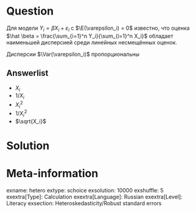 Question
========
Для модели $Y_i = \beta X_i + \varepsilon_i$ c $\E(\varepsilon_i) = 0$ известно,
что оценка $\hat \beta = \frac{\sum_{i=1}^n Y_i}{\sum_{i=1}^n X_i}$ обладает наименьшей дисперсией 
среди линейных несмещённых оценок. 

Дисперсии $\Var(\varepsilon_i)$ пропорциональны

Answerlist
----------
* $X_i$
* $1/X_i$
* $X_i^2$
* $1/X_i^2$
* $\sqrt{X_i}$


Solution
========


Meta-information
================
exname: hetero
extype: schoice
exsolution: 10000
exshuffle: 5
exextra[Type]: Calculation
exextra[Language]: Russian
exextra[Level]: Literacy
exsection: Heteroskedasticity/Robust standard errors